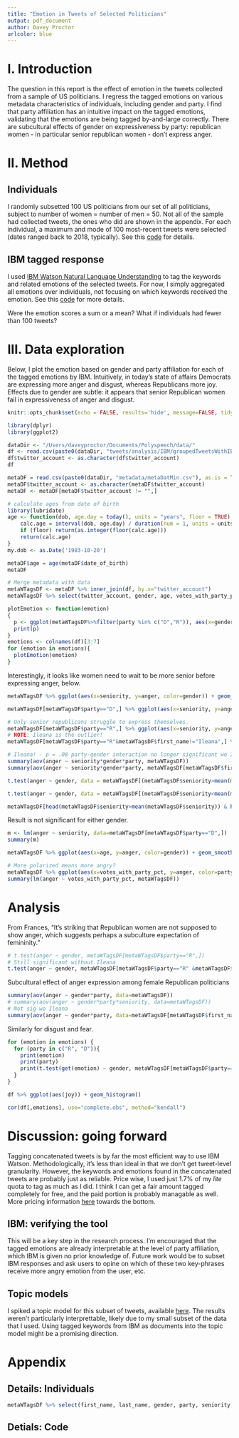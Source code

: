 ```yaml
---
title: "Emotion in Tweets of Selected Politicians"
output: pdf_document
author: Davey Proctor
urlcolor: blue
---
```


# I. Introduction
The question in this report is the effect of emotion in the tweets collected from a sample of US politicians. I regress the tagged emotions on various metadata characteristics of individuals, including gender and party. I find that party affiliation has an intuitive impact on the tagged emotions, validating that the emotions are being tagged by-and-large correctly. There are subcultural effects of gender on expressiveness by party: republican women - in particular senior republican women - don't express anger.

# II. Method

## Individuals
I randomly subsetted $100$ US politicians from our set of all politicians, subject to number of women = number of men = $50$. Not all of the sample had collected tweets, the ones who did are shown in the appendix. For each individual, a maximum and mode of $100$ most-recent tweets were selected (dates ranged back to 2018, typically). See this [code](https://github.com/daveyproctor/Polyspeech/blob/master/scripts/getTweets/extractTweets.ipynb) for details.

## IBM tagged response
I used [IBM Watson Natural Language Understanding](https://www.ibm.com/watson/services/natural-language-understanding/) to tag the keywords and related emotions of the selected tweets. For now, I simply aggregated all emotions over individuals, not focusing on which keywords received the emotion. See this [code](https://github.com/daveyproctor/Polyspeech/blob/master/scripts/language/sentiment/IBM/IBM-feed.ipynb) for more details.

Were the emotion scores a sum or a mean? What if individuals had fewer than 100 tweets?

# III. Data exploration
Below, I plot the emotion based on gender and party affiliation for each of the tagged emotions by IBM. Intuitively, in today's state of affairs Democrats are expressing more anger and disgust, whereas Republicans more joy. Effects due to gender are subtle: it appears that senior Republican women fail in expressiveness of anger and disgust.

```r
knitr::opts_chunk$set(echo = FALSE, results='hide', message=FALSE, tidy.opts=list(width.cutoff=80),tidy=TRUE)
```


```r
library(dplyr)
library(ggplot2)
```

```r
dataDir <- "/Users/daveyproctor/Documents/Polyspeech/data/"
df <- read.csv(paste0(dataDir, "tweets/analysis/IBM/groupedTweetsWithIBMemotionsSpike.csv"), as.is = T)
df$twitter_account <- as.character(df$twitter_account)
df
```

```r
metaDF = read.csv(paste0(dataDir, "metadata/metaDatMin.csv"), as.is = T)
metaDF$twitter_account <- as.character(metaDF$twitter_account)
metaDF <- metaDF[metaDF$twitter_account != "",]

# calculate ages from date of birth
library(lubridate)
age <- function(dob, age.day = today(), units = "years", floor = TRUE) {
    calc.age = interval(dob, age.day) / duration(num = 1, units = units)
    if (floor) return(as.integer(floor(calc.age)))
    return(calc.age)
}
my.dob <- as.Date('1983-10-20')

metaDF$age = age(metaDF$date_of_birth)
metaDF
```


```r
# Merge metadata with data
metaWTagsDF <- metaDF %>% inner_join(df, by.x="twitter_account")
metaWTagsDF %>% select(twitter_account, gender, age, votes_with_party_pct, anger)
```

```r
plotEmotion <- function(emotion)
{
  p <- ggplot(metaWTagsDF%>%filter(party %in% c("D","R")), aes(x=gender,y=get(emotion),fill=party)) + geom_boxplot() + theme(plot.title = element_text(hjust = 0.5)) + xlab("Gender") + ylab(emotion) + ggtitle(paste(emotion, "by party, gender")) + scale_fill_manual(values=c("blue","red"))
  print(p)
}
emotions <- colnames(df)[3:7]
for (emotion in emotions){
  plotEmotion(emotion)
}
```

Interestingly, it looks like women need to wait to be more senior before expressing anger, below.


```r
metaWTagsDF %>% ggplot(aes(x=seniority, y=anger, color=gender)) + geom_smooth() + ggtitle("Women need seniority before expressing anger")
```

```r
metaWTagsDF[metaWTagsDF$party=="D",] %>% ggplot(aes(x=seniority, y=anger, color=gender)) + geom_smooth() + ggtitle("Democrats Equivalent Anger by Gender")
```


```r
# Only senior republicans struggle to express themselves.
metaWTagsDF[metaWTagsDF$party=="R",] %>% ggplot(aes(x=seniority, y=anger, color=gender)) + geom_smooth() + ggtitle("Senior Republican Women Expressing Less Anger")
# NOTE: Ileana is the outlier!
metaWTagsDF[metaWTagsDF$party=="R"&metaWTagsDF$first_name!="Ileana",] %>% ggplot(aes(x=seniority, y=anger, color=gender)) + geom_smooth() + ggtitle("Senior Republican Women Expressing Less Anger")
```

```r
# Ileana! - p = .08 party-gender interaction no longer significant wo Ileana.
summary(aov(anger ~ seniority*gender*party, metaWTagsDF))
summary(aov(anger ~ seniority*gender*party, metaWTagsDF[metaWTagsDF$first_name!= "Ileana",]))
```


```r
t.test(anger ~ gender, data = metaWTagsDF[(metaWTagsDF$seniority>mean(metaWTagsDF$seniority)) & (metaWTagsDF$party == "R"),])

t.test(anger ~ gender, data = metaWTagsDF[(metaWTagsDF$seniority<mean(metaWTagsDF$seniority)) & (metaWTagsDF$party == "R"),])
```


```r
metaWTagsDF[head(metaWTagsDF$seniority>mean(metaWTagsDF$seniority)) & head(metaWTagsDF$gender == "F"),]
```


Result is not significant for either gender.
```r
m <- lm(anger ~ seniority, data=metaWTagsDF[metaWTagsDF$party=="D",])
summary(m)
```


```r
metaWTagsDF %>% ggplot(aes(x=age, y=anger, color=gender)) + geom_smooth()
```


```r
# More polarized means more angry?
metaWTagsDF %>% ggplot(aes(x=votes_with_party_pct, y=anger, color=party)) + geom_smooth()
summary(lm(anger ~ votes_with_party_pct, metaWTagsDF))
```


# Analysis
From Frances, "It's striking that Republican women are not supposed to show anger, which suggests perhaps a subculture expectation of femininity."

```r
# t.test(anger ~ gender, metaWTagsDF[metaWTagsDF$party=="R",])
# Still significant without Ileana
t.test(anger ~ gender, metaWTagsDF[metaWTagsDF$party=="R" &metaWTagsDF$first_name!="Ileana",])
```

Subcultural effect of anger expression among female Republican politicians
```r
summary(aov(anger ~ gender*party, data=metaWTagsDF))
# summary(aov(anger ~ gender*party*seniority, data=metaWTagsDF))
# Not sig wo Ileana
summary(aov(anger ~ gender*party, data=metaWTagsDF[metaWTagsDF$first_name!="Ileana",]))
```


Similarly for disgust and fear.
```r
for (emotion in emotions) {
  for (party in c("R", "D")){
    print(emotion)
    print(party)
    print(t.test(get(emotion) ~ gender, metaWTagsDF[metaWTagsDF$party==party,]))
  }
}
```


```r
df %>% ggplot(aes(joy)) + geom_histogram()
```

```r
cor(df[,emotions], use="complete.obs", method="kendall") 
```

# Discussion: going forward
Tagging concatenated tweets is by far the most efficient way to use IBM Watson. Methodologically, it's less than ideal in that we don't get tweet-level granularity. However, the keywords and emotions found in the concatenated tweets are probably just as reliable. Price wise, I used just $1.7$% of my $\textit{lite}$ quota to tag as much as I did. I think I can get a fair amount tagged completely for free, and the paid portion is probably managable as well. More pricing information [here](https://www.ibm.com/watson/services/natural-language-understanding/) towards the bottom.

## IBM: verifying the tool
This will be a key step in the research process. I'm encouraged that the tagged emotions are already interpretable at the level of party affiliation, which IBM is given no prior knowledge of. Future work would be to subset IBM responses and ask users to opine on which of these two key-phrases receive more angry emotion from the user, etc.

## Topic models
I spiked a topic model for this subset of tweets, available [here](https://github.com/daveyproctor/Polyspeech/blob/master/topicModels.ipynb). The results weren't particularly interprettable, likely due to my small subset of the data that I used. Using tagged keywords from IBM as documents into the topic model might be a promising direction.

# Appendix

## Details: Individuals
```r
metaWTagsDF %>% select(first_name, last_name, gender, party, seniority, anger) %>% arrange(gender, party, seniority)
```

## Detials: Code
```r

```


